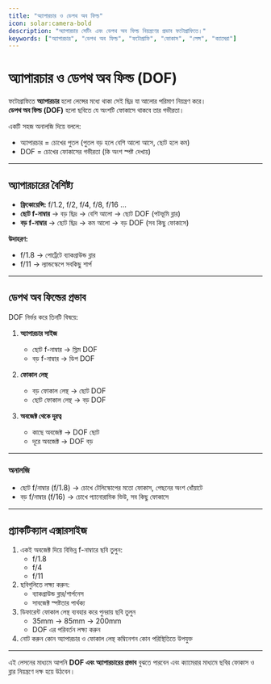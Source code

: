 ```yaml
---
title: "অ্যাপারচার ও ডেপথ অব ফিল্ড"
icon: solar:camera-bold
description: "অ্যাপারচার সেটিং এবং ডেপথ অব ফিল্ড নিয়ন্ত্রণের প্রভাব ফটোগ্রাফিতে।"
keywords: ["অ্যাপারচার", "ডেপথ অব ফিল্ড", "ফটোগ্রাফি", "ফোকাস", "লেন্স", "ক্যামেরা"]
---
```


# অ্যাপারচার ও ডেপথ অব ফিল্ড (DOF)

ফটোগ্রাফিতে **অ্যাপারচার** হলো লেন্সের মধ্যে থাকা সেই ছিদ্র যা আলোর পরিমাণ নিয়ন্ত্রণ করে।  
**ডেপথ অব ফিল্ড (DOF)** হলো ছবিতে যে অংশটি ফোকাসে থাকবে তার গভীরতা।  

একটি সহজ অনালজি দিয়ে বললে:  
- অ্যাপারচার = চোখের পুতল (পুতল বড় হলে বেশি আলো আসে, ছোট হলে কম)  
- DOF = চোখের ফোকাসের গভীরতা (কি অংশ স্পষ্ট দেখায়)  

---

## অ্যাপারচারের বৈশিষ্ট্য

- **ফ্রিকোয়েন্সি:** f/1.2, f/2, f/4, f/8, f/16 …  
- **ছোট f-নাম্বার** → বড় ছিদ্র → বেশি আলো → ছোট DOF (পটভূমি ব্লার)  
- **বড় f-নাম্বার** → ছোট ছিদ্র → কম আলো → বড় DOF (সব কিছু ফোকাসে)  

**উদাহরণ:**
- f/1.8 → পোর্ট্রেটে ব্যাকগ্রাউন্ড ব্লার  
- f/11 → ল্যান্ডস্কেপে সবকিছু শার্প  

---

## ডেপথ অব ফিল্ডের প্রভাব

DOF নির্ভর করে তিনটি বিষয়ে:  

1. **অ্যাপারচার সাইজ**  
   - ছোট f-নাম্বার → স্লিম DOF  
   - বড় f-নাম্বার → ডিপ DOF  

2. **ফোকাল লেন্থ**  
   - বড় ফোকাল লেন্থ → ছোট DOF  
   - ছোট ফোকাল লেন্থ → বড় DOF  

3. **অবজেক্ট থেকে দূরত্ব**  
   - কাছে অবজেক্ট → DOF ছোট  
   - দূরে অবজেক্ট → DOF বড়  

---

### অনালজি

- ছোট f/নাম্বার (f/1.8) → চোখে টেলিস্কোপের মতো ফোকাস, পেছনের অংশ ধোঁয়াটে  
- বড় f/নাম্বার (f/16) → চোখে প্যানোরামিক ভিউ, সব কিছু ফোকাসে  

---

## প্র্যাকটিক্যাল এক্সারসাইজ

1. একই অবজেক্ট দিয়ে বিভিন্ন f-নাম্বারে ছবি তুলুন:  
   - f/1.8  
   - f/4  
   - f/11  
2. ছবিগুলিতে লক্ষ্য করুন:  
   - ব্যাকগ্রাউন্ড ব্লার/শার্পনেস  
   - সাবজেক্ট স্পষ্টতার পার্থক্য  
3. ডিফারেন্ট ফোকাল লেন্থ ব্যবহার করে পুনরায় ছবি তুলুন  
   - 35mm → 85mm → 200mm  
   - DOF এর পরিবর্তন লক্ষ্য করুন  
4. নোট করুন কোন অ্যাপারচার ও ফোকাল লেন্থ কম্বিনেশন কোন পরিস্থিতিতে উপযুক্ত  

---

এই লেসনের মাধ্যমে আপনি **DOF এবং অ্যাপারচারের প্রভাব** বুঝতে পারবেন এবং ক্যামেরার মাধ্যমে ছবির ফোকাস ও ব্লার নিয়ন্ত্রণে দক্ষ হয়ে উঠবেন।  